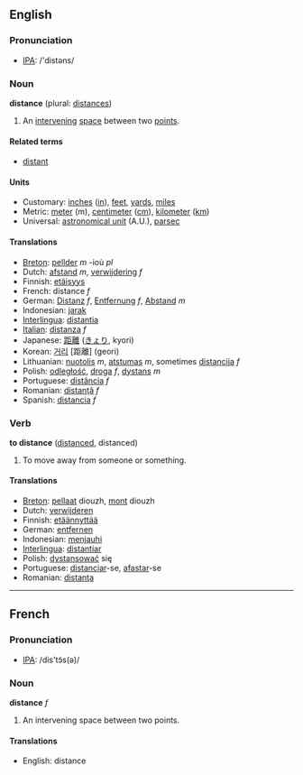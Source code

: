 ==English==

=== Pronunciation ===
*[[w:IPA|IPA]]: /'distəns/

===Noun===
'''distance''' (plural: [[distances]])

#An [[intervening]] [[space]] between two [[point]]s.

====Related terms====
*[[distant]]

====Units====
*Customary: [[inch]]es ([[in]]), [[feet]], [[yard]]s, [[mile]]s
*Metric: [[meter]] (m), [[centimeter]] ([[cm]]), [[kilometer]] ([[km]])
*Universal: [[astronomical unit]] (A.U.), [[parsec]]

==== Translations ====
*[[Breton]]: [[pellder]] ''m'' -ioù ''pl''
*Dutch: [[afstand]] ''m'', [[verwijdering]] ''f''
*Finnish: [[etäisyys]]
*French: distance ''f''
*German: [[Distanz]] ''f'', [[Entfernung]] ''f'', [[Abstand]] ''m''
*Indonesian: [[jarak]]
*[[Interlingua]]: [[distantia]]
*[[Italian]]: [[distanza]] ''f''
*Japanese: [[距離]] ([[きょり]], kyori)
*Korean: [[거리]] [距離] (geori)
*Lithuanian: [[nuotolis]] ''m'', [[atstumas]] ''m'', sometimes [[distancija]] ''f''
*Polish: [[odległość]], [[droga]] ''f'', [[dystans]] ''m''
*Portuguese: [[distância]] ''f''
*Romanian: [[distanţă]] ''f''
*Spanish: [[distancia]] ''f''

=== Verb ===
'''to distance''' ([[distanced]], distanced)

#To move away from someone or something.

==== Translations ====
*[[Breton]]: [[pellaat]] diouzh, [[mont]] diouzh
*Dutch: [[verwijderen]]
*Finnish: [[etäännyttää]]
*German: [[entfernen]]
*Indonesian: [[menjauhi]]
*[[Interlingua]]: [[distantiar]]
*Polish: [[dystansować]] się
*Portuguese: [[distanciar]]-se, [[afastar]]-se
*Romanian: [[distanţa]]

----

==French==

=== Pronunciation ===
*[[w:IPA|IPA]]: /dis'tɔ̃s(ə)/

===Noun===
'''distance''' ''f''

#An intervening space between two points.

==== Translations ====
*English: distance